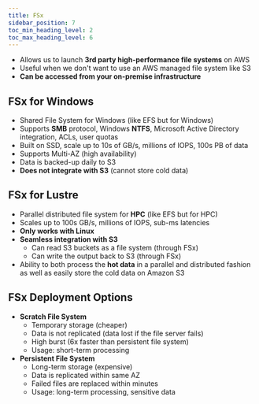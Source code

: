 ```yaml
---
title: FSx
sidebar_position: 7
toc_min_heading_level: 2
toc_max_heading_level: 6
---
```


- Allows us to launch **3rd party high-performance file systems** on AWS
- Useful when we don't want to use an AWS managed file system like S3
- **Can be accessed from your on-premise infrastructure**

## FSx for Windows
- Shared File System for Windows (like EFS but for Windows)
- Supports **SMB** protocol, Windows **NTFS**, Microsoft Active Directory integration, ACLs, user quotas
- Built on SSD, scale up to 10s of GB/s, millions of IOPS, 100s PB of data
- Supports Multi-AZ (high availability)
- Data is backed-up daily to S3
- **Does not integrate with S3** (cannot store cold data)

## FSx for Lustre
- Parallel distributed file system for **HPC** (like EFS but for HPC)
- Scales up to 100s GB/s, millions of IOPS, sub-ms latencies
- **Only works with Linux**
- **Seamless integration with S3**
  - Can read S3 buckets as a file system (through FSx)
  - Can write the output back to S3 (through FSx)
- Ability to both process the **hot data** in a parallel and distributed fashion as well as easily store the cold data on Amazon S3

## FSx Deployment Options
- **Scratch File System**
  - Temporary storage (cheaper)
  - Data is not replicated (data lost if the file server fails)
  - High burst (6x faster than persistent file system)
  - Usage: short-term processing
- **Persistent File System**
  - Long-term storage (expensive)
  - Data is replicated within same AZ
  - Failed files are replaced within minutes
  - Usage: long-term processing, sensitive data
